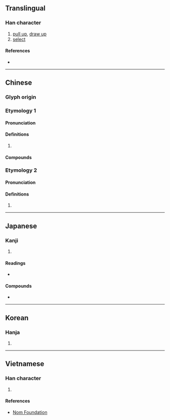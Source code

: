 {{character info/new}}
==Translingual==

===Han character===
{{Han char|rn=64|rad=手|as=14|sn=17|four=57014|canj=QSMG,XQSMG|ids=⿰扌翟}}

# [[pull up]], [[draw up]]
# [[select]]

====References====
* {{Han ref|kx=0459.270|dkj=12852|dj=0808.200|hdz=31977.070|uh=64E2|ud=25826|bh=C0C2|bd=49346}}

----

==Chinese==

===Glyph origin===
{{Han etym}}

===Etymology 1===
{{zh-forms}}

====Pronunciation====
{{zh-pron
|m=zhuó
|c=zok6
|mn=qz,xm:ta̍k/qz,xm:to̍k/zz:cho̍k/qz,tw,xm,zz:tioh
|mn_note=ta̍k - literary; to̍k/tioh - vernacular
|mc=y
|oc=y
|cat=
}}

====Definitions====
{{zh-hanzi}}

# {{rfdef|zh}}

====Compounds====
{{zh-der|擢升|擢髮難數|擢拔|拔擢|擢秀|拔犀擢象|擢引|擢第|擢髮抽腸|擢用|薦擢}}

===Etymology 2===
{{zh-forms}}

====Pronunciation====
{{zh-pron
|c=cok3
|cat=
}}

====Definitions====
{{zh-hanzi}}

# {{rfdef|zh}}

----

==Japanese==

===Kanji===
{{ja-kanji|grade=|rs=手14}}

# {{defn|lang=ja|sort=手14}}

====Readings====
* {{ja-readings|goon=だく|kanon=たく|kanyoon=てき|kun=ぬき-んでる, ぬ-く}}
====Compounds====
* {{ja-r|抜擢|ばってき}}
----

==Korean==

===Hanja===
{{ko-hanja|hangeul=탁|eumhun=|rv=tak|mr=t'ak|y=thak}}

# {{defn|lang=ko|sort=手14}}

----

==Vietnamese==

===Han character===
{{vi-readings|rs=手14|hanviet=trạc}}

# {{defn|lang=vi|sort=手14}}

====References====
* [http://nomfoundation.org/common/nom_details.php?codepoint=64e2 Nom Foundation]